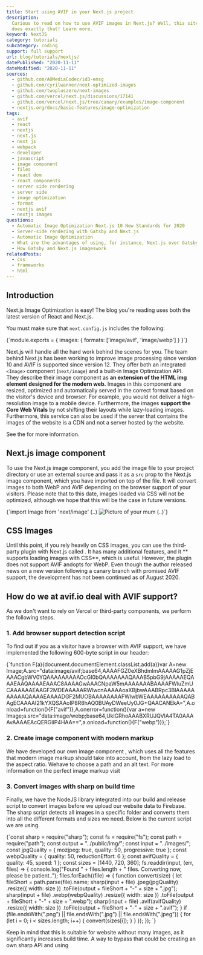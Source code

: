 ```yaml
---
title: Start using AVIF in your Next.js project
description:
  Curious to read on how to use AVIF images in Next.js? Well, this site
  does exactly that! Learn more.
keyword: NextJS
category: tutorials
subcategory: coding
support: full support
url: blog/tutorials/nextjs/
datePublished: "2020-11-11"
dateModified: "2020-11-11"
sources:
  - github.com/AOMediaCodec/id3-emsg
  - github.com/cyrilwanner/next-optimized-images
  - github.com/twopluszero/next-images
  - github.com/vercel/next.js/discussions/17141
  - github.com/vercel/next.js/tree/canary/examples/image-component
  - nextjs.org/docs/basic-features/image-optimization
tags:
  - avif
  - react
  - nextjs
  - next.js
  - next js
  - webpack
  - developer
  - javascript
  - image component
  - files
  - react dom
  - react components
  - server side rendering
  - server side
  - image optimization
  - format
  - nextjs avif
  - nextjs images
questions:
  - Automatic Image Optimization Next.js 10 New Standards for 2020
  - Server-side rendering with Gatsby and Next.js
  - Automatic Image Optimization
  - What are the advantages of using, for instance, Next.js over Gatsby, in that case?
  - How Gatsby and Next.js imageswork
relatedPosts:
  - css
  - frameworks
  - html
---
```


## Introduction

Next.js Image Optimization is easy! The blog you're reading uses both the latest version of React and Next.js.

You must make sure that `next.config.js` includes the following:

<Syntax language="javascript">
  {`module.exports = {
 images: {
  formats: ['image/avif', 'image/webp']
 }
}`}
</Syntax>

Next.js will handle all the hard work behind the scenes for you. The team behind
Next.js has been working to improve image processing since version 10 and AVIF is supported since version 12.
They offer both an integrated `<Image>` component (`next/image`) and a built-in Image Optimization API.
They describe their image component as **an extension of the HTML img element designed
for the modern web.** Images in this component are resized,
optimized and automatically served in the correct format based on the visitor's device
and browser. For example, you would not deliver a high-resolution image to a mobile device. Furthermore, the images **support the Core Web Vitals** by not shifting
their layouts while lazy-loading images. Furthermore, this service can also be used if the server that contains
the images of the website is a CDN and not a server hosted by the website.

See the <Link text="Next.js Documentation" href="nextjs.org/docs/api-reference/next/image#acceptable-formats" /> for more information.

## Next.js image component

To use the Next.js image component, you add the image file to your project directory or use an external source and pass it as a `src` prop to the Next.js image component, which you have imported on top of the file. It will convert images to both WebP and AVIF depending on the browser support of your visitors. Please note that to this date, images loaded via CSS will not be optimized, although we hope that this will be the case in future versions.

<Syntax language="javascript">
  {`import Image from 'next/image'
(..)
 <Image
  src="/yourmum.jpg"
  alt="Picture of your mum"
  width={9001}
  height={500}
 />
(..)`}
</Syntax>

## CSS Images

Until this point, if you rely heavily on CSS images, you can use the third-party plugin with Next.js called <Link text="next-optimized-images" href="github.com/cyrilwanner/next-optimized-images" />. It has many additional features, and it ** supports loading images with CSS**, which is useful. However, the plugin does not support AVIF andopts for WebP. Even though the author released news on a new version following a canary branch with promised AVIF support, the development has not been continued as of August 2020.

## How do we at avif.io deal with AVIF support?

As we don't want to rely on Vercel or third-party components, we perform the following steps.

### 1. Add browser support detection script

To find out if you as a visitor have a browser with AVIF support, we have implemented the following 600-byte script in our header:

<Syntax language="javascript">
  {`function F(a){document.documentElement.classList.add(a)}var A=new Image;A.src="data:image/avif;base64,AAAAFGZ0eXBhdmlmAAAAAG1pZjEAAACgbWV0YQAAAAAAAAAOcGl0bQAAAAAAAQAAAB5pbG9jAAAAAEQAAAEAAQAAAAEAAAC8AAAAGwAAACNpaW5mAAAAAAABAAAAFWluZmUCAAAAAAEAAGF2MDEAAAAARWlwcnAAAAAoaXBjbwAAABRpc3BlAAAAAAAAAAQAAAAEAAAADGF2MUOBAAAAAAAAFWlwbWEAAAAAAAAAAQABAgECAAAAI21kYXQSAAoIP8R8hAQ0BUAyDWeeUy0JG+QAACANEkA=",A.onload=function(){F("avif")},A.onerror=function(){var a=new Image;a.src="data:image/webp;base64,UklGRhoAAABXRUJQVlA4TA0AAAAvAAAAEAcQERGIiP4HAA==",a.onload=function(){F("webp")}};`}
</Syntax>

### 2. Create image component with modern markup

We have developed our own image component <Link href="github.com/justinschmitz97/avif.io/blob/master/components/Blog/Image.tsx" text="(visit Github for the latest version)"/>, which uses all the features that modern image markup should take into account, from the lazy load to the aspect ratio. Wehave to choose a path and an alt text. For more information on the perfect image markup visit <Link text="Guide to Image Performance." href="/blog/articles/optimize-images-for-web-performance/" />

### 3. Convert images with sharp on build time

Finally, we have the NodeJS library <Link text="sharp" href="sharp.pixelplumbing.com/" /> integrated into our build and release script to convert images before we upload our website data to Firebase. The sharp script detects all images in a specific folder and converts them into all the different formats and sizes we need. Below is the current script we are using.

<Syntax language="javascript">
  {`const sharp = require("sharp");
const fs = require("fs");
const path = require("path");
const output = "../public/img/";
const input = "../images/";
const jpgQuality = { mozjpeg: true, quality: 50, progressive: true };
const webpQuality = { quality: 50, reductionEffort: 6 };
const avifQuality = { quality: 45, speed: 1 };
const sizes = [1440, 720, 360];
fs.readdir(input, (err, files) => {
 console.log("Found " + files.length + " files. Converting now, please be patient..");
 files.forEach((file) => {
  function convert(size) {
   let fileShort = path.parse(file).name;
   sharp(input + file)
    .jpeg(jpgQuality)
    .resize({ width: size })
    .toFile(output + fileShort + "-" + size + ".jpg");
   sharp(input + file)
    .webp(webpQuality)
    .resize({ width: size })
    .toFile(output + fileShort + "-" + size + ".webp");
   sharp(input + file)
    .avif(avifQuality)
    .resize({ width: size })
    .toFile(output + fileShort + "-" + size + ".avif");
  }
  if (file.endsWith(".png") || file.endsWith(".jpg") || file.endsWith(".jpeg")) {
   for (let i = 0; i < sizes.length; i++) {
    convert(sizes[i]);
   }
  }
 });
});
`}
</Syntax>

Keep in mind that this is suitable for website without many images, as it significantly increases build time. A way to bypass that could be creating an own sharp API and using <Link text="Incremental Static Regeneration." href="www.youtube.com/watch?v=nrfuN_Hyd3Y" />
